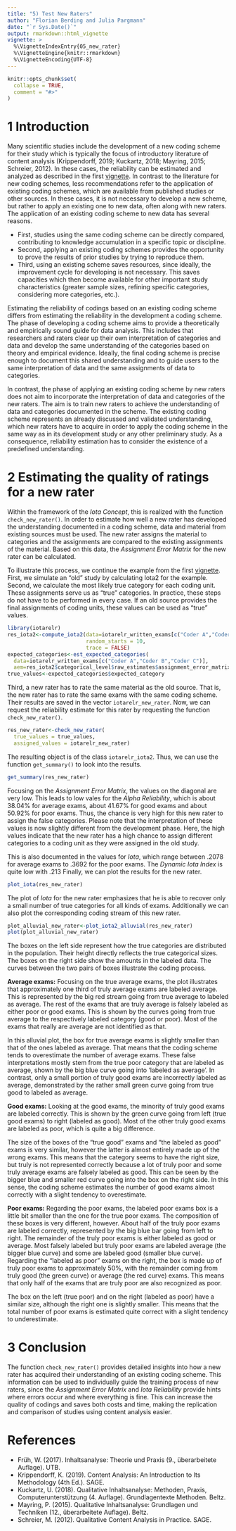 ```yaml
---
title: "5) Test New Raters"
author: "Florian Berding and Julia Pargmann"
date: "`r Sys.Date()`"
output: rmarkdown::html_vignette
vignette: >
  %\VignetteIndexEntry{05_new_rater}
  %\VignetteEngine{knitr::rmarkdown}
  %\VignetteEncoding{UTF-8}
---
```


```r
knitr::opts_chunk$set(
  collapse = TRUE,
  comment = "#>"
)
```
# 1 Introduction
Many scientific studies include the development of a new coding scheme for their
study which is typically the focus of introductory literature of content analysis 
(Krippendorff, 2019; Kuckartz, 2018; Mayring, 2015; Schreier, 2012). In these cases, 
the reliability can be estimated and analyzed as described in the first [vignette](iotarelr.html). 
In contrast to the literature for new coding schemes, less recommendations refer to the application of existing coding schemes, 
which are available from published studies or other sources. In these cases, it is 
not necessary to develop a new scheme, but rather to apply an existing one to new 
data, often along with new raters. The application of an existing coding scheme to 
new data has several reasons. 

- First, studies using the same coding scheme can be directly compared, contributing 
to knowledge accumulation in a specific topic or discipline. 
- Second, applying an existing coding schemes provides the opportunity to prove 
the results of prior studies by trying to reproduce them. 
- Third, using an existing scheme saves resources, since ideally, the improvement 
cycle for developing is not necessary. This saves capacities which then become available 
for other important study characteristics (greater sample sizes, refining specific categories, 
considering more categories, etc.).

Estimating the reliability of codings based on an existing coding scheme differs 
from estimating the reliability in the development a coding scheme. The phase of developing 
a coding scheme aims to provide a theoretically and empirically sound guide for 
data analysis. This includes that researchers and raters clear up their own
interpretation of categories and data and develop the same understanding 
of the categories based on theory and empirical evidence. 
Ideally, the final coding scheme is precise enough to document this shared 
understanding and to guide users to the same interpretation of data and the same 
assignments of data to categories. 

In contrast, the phase of applying an existing coding scheme by new raters does 
not aim to incorporate the interpretation of data and categories of the new raters. 
The aim is to train new raters to achieve the understanding of data and categories 
documented in the scheme. The existing coding scheme represents an already discussed and validated 
understanding, which new raters have to acquire in order to apply the coding scheme 
in the same way as in its development study or any other preliminary study.
As a consequence, reliability estimation has to consider the existence of a predefined understanding. 

# 2 Estimating the quality of ratings for a new rater
Within the framework of the *Iota Concept*, this is realized with the function 
`check_new_rater()`. In order to estimate how well a new rater has developed the 
understanding documented in a coding scheme, data and material from existing sources 
must be used. The new rater assigns the material to categories and the assignments 
are compared to the existing assignments of the material. 
Based on this data, the *Assignment Error Matrix* for the new rater can be calculated.

To illustrate this process, we continue the example from the first [vignette](iotarelr.html).
First, we simulate an "old" study by calculating Iota2 for the example. Second,
we calculate the most likely true category for each coding unit. These assignments
serve us as "true" categories. In practice, these steps do not have to be performed in every
case. If an old source provides the final assignments of coding units, these values
can be used as "true" values. 
```r
library(iotarelr)
res_iota2<-compute_iota2(data=iotarelr_written_exams[c("Coder A","Coder B","Coder C")],
                         random_starts = 10,
                         trace = FALSE)
expected_categories<-est_expected_categories(
  data=iotarelr_written_exams[c("Coder A","Coder B","Coder C")],
  aem=res_iota2$categorical_level$raw_estimates$assignment_error_matrix)
true_values<-expected_categories$expected_category
```
Third, a new rater has to rate the same material as the old source. That is, 
the new rater has to rate the same exams with the same coding scheme. Their results
are saved in the vector `iotarelr_new_rater`. Now, we can request the reliability
estimate for this rater by requesting the function `check_new_rater()`.
```r
res_new_rater<-check_new_rater(
  true_values = true_values,
  assigned_values = iotarelr_new_rater)
```
The resulting object is of the class `iotarelr_iota2`. Thus, we can use the function
`get_summary()` to look into the results.
```r
get_summary(res_new_rater)
```
Focusing on the *Assignment Error Matrix*, the values on the diagonal are very low.
This leads to low vales for the *Alpha Reliability*, which is about 38.04% for
average exams, about 41.67% for good exams and about 50.92% for poor exams. Thus,
the chance is very high for this new rater to assign the false categories. Please
note that the interpretation of these values is now slightly different from the 
development phase. Here, the high values indicate that the new rater has a high chance
to assign different categories to a coding unit as they were assigned in the old study.

This is also documented in the values for *Iota*, which range between .2078 for
average exams to .3692 for the poor exams. The *Dynamic Iota Index* is quite low
with .213 Finally, we can plot the results for the new rater.
```r
plot_iota(res_new_rater)

```
The plot of *Iota* for the new rater emphasizes that he is able to recover only a small 
number of true categories for all kinds of exams. Additionally we can also plot
the corresponding coding stream of this new rater.

```r
plot_alluvial_new_rater<-plot_iota2_alluvial(res_new_rater)
plot(plot_alluvial_new_rater)
```
The boxes on the left side represent how the true categories are distributed in 
the population. Their height directly reflects the true categorical sizes. 
The boxes on the right side show the amounts in the labeled data.
The curves between the two pairs of boxes illustrate the coding process. 

**Average exams:** Focusing on the true average exams, the plot illustrates that approximately one third of truly average exams are labeled average. This is represented by the big red stream going from true average to labeled as average. The rest of the exams that are truly average is falsely labeled as either poor or good exams. This is shown by the curves going from true average to the respectively labeled category (good or poor). Most of the exams that really are average are not identified as that. 

In this alluvial plot, the box for true average exams is slightly smaller than that of the ones labeled as average. That means that the coding scheme tends to overestimate the number of average exams. These false interpretations mostly stem from the true poor category that are labeled as average, shown by the big blue curve going into 'labeled as average'. In contrast, only a small portion of truly good exams are incorrectly labeled as average, demonstrated by the rather small green curve going from true good to labeled as average.

**Good exams:** Looking at the good exams, the minority of truly good exams are labeled correctly. This is shown by the green curve going from left (true good exams) to right (labeled as good). Most of the other truly good exams are labeled as poor, which is quite a big difference. 

The size of the boxes of the "true good" exams and "the labeled as good" exams is very similar, however the latter is almost entirely made up of the wrong exams. This means that the category seems to have the right size, but truly is not represented correctly because a lot of truly poor and some truly average exams are falsely labeled as good. This can be seen by the bigger blue and smaller red curve going into the box on the right side. In this sense, the coding scheme estimates the number of good exams almost correctly with a slight tendency to overestimate. 

**Poor exams:** Regarding the poor exams, the labeled poor exams box is a little bit smaller than the one for the true poor exams. The composition of these boxes is very different, however. About half of the truly poor exams are labeled correctly, represented by the big blue bar going from left to right. The remainder of the truly poor exams is either labeled as good or average. Most falsely labeled but truly poor exams are labeled average (the bigger blue curve) and some are labeled good (smaller blue curve). Regarding the "labeled as poor" exams on the right, the box is made up of truly poor exams to approximately 50%, with the remainder coming from truly good (the green curve) or average (the red curve) exams. This means that only half of the exams that are truly poor are also recognized as poor. 

The box on the left (true poor) and on the right (labeled as poor) have a similar size, although the right one is slightly smaller. This means that the total number of poor exams is estimated quite correct with a slight tendency to underestimate.

# 3 Conclusion
The function `check_new_rater()` provides detailed insights into how a new rater
has acquired their understanding of an existing coding scheme. This information
can be used to individually guide the training process of new raters, since 
the *Assignment Error Matrix* and *Iota Reliability* provide hints where errors occur and
where everything is fine. This can increase the quality of codings and saves both costs
and time, making the replication and comparison of studies using content analysis
easier. 

# References
- Früh, W. (2017). Inhaltsanalyse: Theorie und Praxis (9., überarbeitete Auflage). UTB.
- Krippendorff, K. (2019). Content Analysis: An Introduction to Its Methodology 
(4th Ed.). SAGE. 
- Kuckartz, U. (2018). Qualitative Inhaltsanalyse: Methoden, Praxis, 
Computerunterstützung (4. Auflage). Grundlagentexte Methoden. Beltz.
- Mayring, P. (2015). Qualitative Inhaltsanalyse: Grundlagen und Techniken 
(12., überarbeitete Auflage). Beltz.
- Schreier, M. (2012). Qualitative Content Analysis in Practice. SAGE. 




